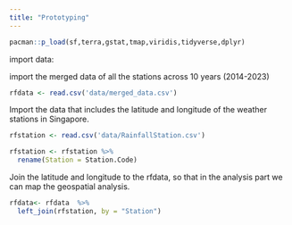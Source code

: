 ```yaml
---
title: "Prototyping"
---
```


```r
pacman::p_load(sf,terra,gstat,tmap,viridis,tidyverse,dplyr)
```

import data:

import the merged data of all the stations across 10 years (2014-2023)

```r
rfdata <- read.csv('data/merged_data.csv')
```

Import the data that includes the latitude and longitude of the weather stations in Singapore.

```r
rfstation <- read.csv('data/RainfallStation.csv')

rfstation <- rfstation %>%
  rename(Station = Station.Code)

```

Join the latitude and longitude to the rfdata, so that in the analysis part we can map the geospatial analysis.

```r
rfdata<- rfdata  %>%
  left_join(rfstation, by = "Station")
```
